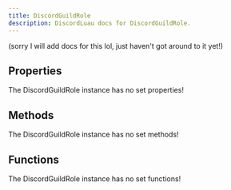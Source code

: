 ```yaml
---
title: DiscordGuildRole
description: DiscordLuau docs for DiscordGuildRole.
---
```

[//]: # (This file was automatically compiled through the Generator luau code under this repository)
[//]: # (if you want to edit the documentation of discord-luau, please write changes)
[//]: # (to the discord-luau repository itself, we extract the comments from discord-luau and translate)
[//]: # (them into markdown files that Nextra can interpret!)

(sorry I will add docs for this lol, just haven't got around to it yet!)

[//]: # (----- DOCUMENT PROPERTIES ----- )

## Properties

The DiscordGuildRole instance has no set properties!

[//]: # (----- DOCUMENT METHODS ----- )

## Methods

The DiscordGuildRole instance has no set methods!

[//]: # (----- DOCUMENT FUNCTIONS ----- )

## Functions

The DiscordGuildRole instance has no set functions!

